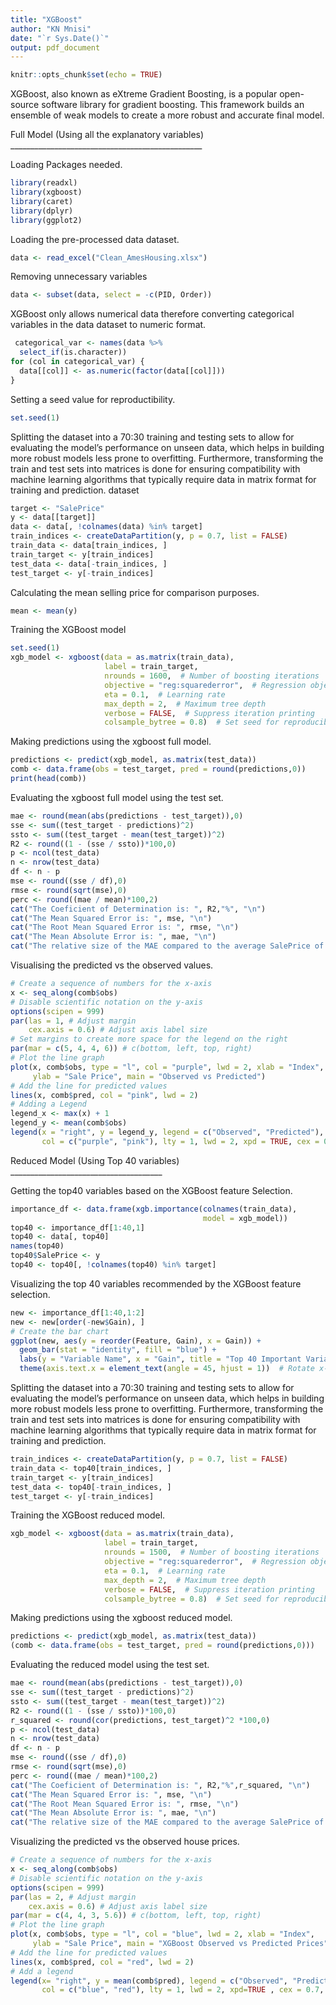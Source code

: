 ---
title: "XGBoost"
author: "KN Mnisi"
date: "`r Sys.Date()`"
output: pdf_document
---

```{r setup, include=FALSE}
knitr::opts_chunk$set(echo = TRUE)
```

XGBoost, also known as eXtreme Gradient Boosting, is a popular open-source software library for gradient boosting. This framework builds an ensemble of weak models to create a more robust and accurate final model.

Full Model (Using all the explanatory variables)
________________________________________________

Loading Packages needed.
```{r}
library(readxl)
library(xgboost)
library(caret)
library(dplyr)
library(ggplot2)
```

Loading the pre-processed data dataset.
```{r}
data <- read_excel("Clean_AmesHousing.xlsx")
```

Removing unnecessary variables
```{r}
data <- subset(data, select = -c(PID, Order))
```

XGBoost only allows numerical data therefore converting categorical variables in the data dataset to numeric format.
```{r}
 categorical_var <- names(data %>%
  select_if(is.character))
for (col in categorical_var) {
  data[[col]] <- as.numeric(factor(data[[col]]))
}
```

Setting a seed value for reproductibility.
```{r}
set.seed(1)
```

Splitting the dataset into a 70:30 training and testing sets to allow for evaluating the model's performance on unseen data, which helps in building more robust models less prone to overfitting. Furthermore, transforming the train and test sets into matrices is done for ensuring compatibility with machine learning algorithms that typically require data in matrix format for training and prediction.
dataset
```{r}
target <- "SalePrice"
y <- data[[target]]
data <- data[, !colnames(data) %in% target]
train_indices <- createDataPartition(y, p = 0.7, list = FALSE)
train_data <- data[train_indices, ]
train_target <- y[train_indices]
test_data <- data[-train_indices, ]
test_target <- y[-train_indices]
```

Calculating the mean selling price for comparison purposes.
```{r}
mean <- mean(y)
```

Training the XGBoost model
```{r}
set.seed(1)
xgb_model <- xgboost(data = as.matrix(train_data),
                     label = train_target,
                     nrounds = 1600,  # Number of boosting iterations
                     objective = "reg:squarederror",  # Regression objective
                     eta = 0.1,  # Learning rate
                     max_depth = 2,  # Maximum tree depth
                     verbose = FALSE,  # Suppress iteration printing
                     colsample_bytree = 0.8)  # Set seed for reproducibility
```

Making predictions using the xgboost full model.
```{r}
predictions <- predict(xgb_model, as.matrix(test_data))
comb <- data.frame(obs = test_target, pred = round(predictions,0))
print(head(comb))
```

Evaluating the xgboost full model using the test set.
```{r}
mae <- round(mean(abs(predictions - test_target)),0)
sse <- sum((test_target - predictions)^2)
ssto <- sum((test_target - mean(test_target))^2)
R2 <- round((1 - (sse / ssto))*100,0)
p <- ncol(test_data)
n <- nrow(test_data)
df <- n - p
mse <- round((sse / df),0)
rmse <- round(sqrt(mse),0)
perc <- round((mae / mean)*100,2)
cat("The Coeficient of Determination is: ", R2,"%", "\n")
cat("The Mean Squared Error is: ", mse, "\n")
cat("The Root Mean Squared Error is: ", rmse, "\n")
cat("The Mean Absolute Error is: ", mae, "\n")
cat("The relative size of the MAE compared to the average SalePrice of the dataset is:",perc,"%", "\n")
```

Visualising the predicted vs the observed values.
```{r}
# Create a sequence of numbers for the x-axis
x <- seq_along(comb$obs)
# Disable scientific notation on the y-axis
options(scipen = 999)
par(las = 1, # Adjust margin
    cex.axis = 0.6) # Adjust axis label size
# Set margins to create more space for the legend on the right
par(mar = c(5, 4, 4, 6)) # c(bottom, left, top, right)
# Plot the line graph
plot(x, comb$obs, type = "l", col = "purple", lwd = 2, xlab = "Index", 
     ylab = "Sale Price", main = "Observed vs Predicted")
# Add the line for predicted values
lines(x, comb$pred, col = "pink", lwd = 2)
# Adding a Legend
legend_x <- max(x) + 1
legend_y <- mean(comb$obs)
legend(x = "right", y = legend_y, legend = c("Observed", "Predicted"), 
       col = c("purple", "pink"), lty = 1, lwd = 2, xpd = TRUE, cex = 0.7, inset = c(-0.2, 0))
```

Reduced Model (Using Top 40 variables)
______________________________________

Getting the top40 variables based on the XGBoost feature Selection.
```{r}
importance_df <- data.frame(xgb.importance(colnames(train_data), 
                                           model = xgb_model))
top40 <- importance_df[1:40,1]
top40 <- data[, top40]
names(top40)
top40$SalePrice <- y
top40 <- top40[, !colnames(top40) %in% target]
```

Visualizing the top 40 variables recommended by the XGBoost feature selection.
```{r}
new <- importance_df[1:40,1:2]
new <- new[order(-new$Gain), ]
# Create the bar chart
ggplot(new, aes(y = reorder(Feature, Gain), x = Gain)) +
  geom_bar(stat = "identity", fill = "blue") +
  labs(y = "Variable Name", x = "Gain", title = "Top 40 Important Variables") +
  theme(axis.text.x = element_text(angle = 45, hjust = 1))  # Rotate x-axis labels for better readability
```

Splitting the dataset into a 70:30 training and testing sets to allow for evaluating the model's performance on unseen data, which helps in building more robust models less prone to overfitting. Furthermore, transforming the train and test sets into matrices is done for ensuring compatibility with machine learning algorithms that typically require data in matrix format for training and prediction.
```{r}
train_indices <- createDataPartition(y, p = 0.7, list = FALSE)
train_data <- top40[train_indices, ]
train_target <- y[train_indices]
test_data <- top40[-train_indices, ]
test_target <- y[-train_indices]
```

Training the XGBoost reduced model.
```{r}
xgb_model <- xgboost(data = as.matrix(train_data),
                     label = train_target,
                     nrounds = 1500,  # Number of boosting iterations
                     objective = "reg:squarederror",  # Regression objective
                     eta = 0.1,  # Learning rate
                     max_depth = 2,  # Maximum tree depth
                     verbose = FALSE,  # Suppress iteration printing
                     colsample_bytree = 0.8)  # Set seed for reproducibility
```
Making predictions using the xgboost reduced model.
```{r}
predictions <- predict(xgb_model, as.matrix(test_data))
(comb <- data.frame(obs = test_target, pred = round(predictions,0)))
```

Evaluating the reduced model using the test set.
```{r}
mae <- round(mean(abs(predictions - test_target)),0)
sse <- sum((test_target - predictions)^2)
ssto <- sum((test_target - mean(test_target))^2)
R2 <- round((1 - (sse / ssto))*100,0)
r_squared <- round(cor(predictions, test_target)^2 *100,0)
p <- ncol(test_data)
n <- nrow(test_data)
df <- n - p
mse <- round((sse / df),0)
rmse <- round(sqrt(mse),0)
perc <- round((mae / mean)*100,2)
cat("The Coeficient of Determination is: ", R2,"%",r_squared, "\n")
cat("The Mean Squared Error is: ", mse, "\n")
cat("The Root Mean Squared Error is: ", rmse, "\n")
cat("The Mean Absolute Error is: ", mae, "\n")
cat("The relative size of the MAE compared to the average SalePrice of the dataset is:",perc,"%", "\n")
```

Visualizing the predicted vs the observed house prices.
```{r}
# Create a sequence of numbers for the x-axis
x <- seq_along(comb$obs)
# Disable scientific notation on the y-axis
options(scipen = 999)
par(las = 2, # Adjust margin
    cex.axis = 0.6) # Adjust axis label size
par(mar = c(4, 4, 3, 5.6)) # c(bottom, left, top, right)
# Plot the line graph
plot(x, comb$obs, type = "l", col = "blue", lwd = 2, xlab = "Index",
     ylab = "Sale Price", main = "XGBoost Observed vs Predicted Prices")
# Add the line for predicted values
lines(x, comb$pred, col = "red", lwd = 2)
# Add a legend
legend(x= "right", y = mean(comb$pred), legend = c("Observed", "Predicted"), 
       col = c("blue", "red"), lty = 1, lwd = 2, xpd=TRUE , cex = 0.7, inset = c(-0.2, 0))
```
